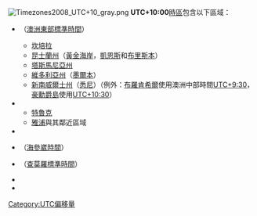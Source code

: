 [[File:Timezones2008_UTC+10_gray.png|thumb]]
'''UTC+10:00'''[[時區|時區]]包含以下區域：

* {{flag|Australia}}（[[澳洲東部標準時間|澳洲東部標準時間]]）
** [[坎培拉|坎培拉]]
** [[昆士蘭州|昆士蘭州]]（[[黄金海岸_(澳大利亚)|黃金海岸]]，[[凱恩斯|凱恩斯]]和[[布里斯班|布里斯本]]）
** [[塔斯馬尼亞州|塔斯馬尼亞州]]
** [[維多利亞州|維多利亞州]]（[[墨爾本|墨爾本]]）
** [[新南威爾士州|新南威爾士州]]（[[悉尼|悉尼]]）（例外：[[布羅肯希爾|布羅肯希爾]]使用澳洲中部時間[[UTC+9:30|UTC+9:30]]，[[豪勳爵島|豪勳爵島]]使用[[UTC+10:30|UTC+10:30]]）
* {{flag|Micronesia}}
** [[特魯克|特魯克]]
** [[雅浦|雅浦]]與其鄰近區域
* {{flag|Papua New Guinea}}
* {{flag|Russia}}（[[海參崴時間|海參崴時間]]）
* {{flag|USA}}（[[美國時區|查莫羅標準時間]]）
* {{flag|Guam}}
* {{flag|Northern Mariana Islands}}

{{時差表|+|10}}
{{timezones}}

[[Category:UTC偏移量|Category:UTC偏移量]]